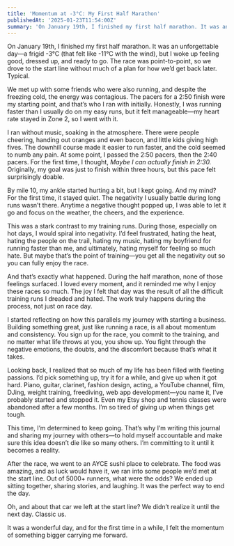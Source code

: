 ```yaml
---
title: 'Momentum at -3°C: My First Half Marathon'
publishedAt: '2025-01-23T11:54:00Z'
summary: 'On January 19th, I finished my first half marathon. It was an unforgettable day—a frigid -3°C (that felt like -11°C with the wind), but I woke up feeling good, dressed up, and ready to go. The race was point-to-point, so we drove to the start line without much of a plan for how we’d get back later. Typical.'
---
```


On January 19th, I finished my first half marathon. It was an unforgettable day—a frigid -3°C (that felt like -11°C with the wind), but I woke up feeling good, dressed up, and ready to go. The race was point-to-point, so we drove to the start line without much of a plan for how we’d get back later. Typical.

We met up with some friends who were also running, and despite the freezing cold, the energy was contagious. The pacers for a 2:50 finish were my starting point, and that’s who I ran with initially. Honestly, I was running faster than I usually do on my easy runs, but it felt manageable—my heart rate stayed in Zone 2, so I went with it.

I ran without music, soaking in the atmosphere. There were people cheering, handing out oranges and even bacon, and little kids giving high fives. The downhill course made it easier to run faster, and the cold seemed to numb any pain. At some point, I passed the 2:50 pacers, then the 2:40 pacers. For the first time, I thought, *Maybe I can actually finish in 2:30.* Originally, my goal was just to finish within three hours, but this pace felt surprisingly doable.

By mile 10, my ankle started hurting a bit, but I kept going. And my mind? For the first time, it stayed quiet. The negativity I usually battle during long runs wasn’t there. Anytime a negative thought popped up, I was able to let it go and focus on the weather, the cheers, and the experience.

This was a stark contrast to my training runs. During those, especially on hot days, I would spiral into negativity. I’d feel frustrated, hating the heat, hating the people on the trail, hating my music, hating my boyfriend for running faster than me, and ultimately, hating myself for feeling so much hate. But maybe that’s the point of training—you get all the negativity out so you can fully enjoy the race.

And that’s exactly what happened. During the half marathon, none of those feelings surfaced. I loved every moment, and it reminded me why I enjoy these races so much. The joy I felt that day was the result of all the difficult training runs I dreaded and hated. The work truly happens during the process, not just on race day.

I started reflecting on how this parallels my journey with starting a business. Building something great, just like running a race, is all about momentum and consistency. You sign up for the race, you commit to the training, and no matter what life throws at you, you show up. You fight through the negative emotions, the doubts, and the discomfort because that’s what it takes.

Looking back, I realized that so much of my life has been filled with fleeting passions. I’d pick something up, try it for a while, and give up when it got hard. Piano, guitar, clarinet, fashion design, acting, a YouTube channel, film, DJing, weight training, freediving, web app development—you name it, I’ve probably started and stopped it. Even my Etsy shop and tennis classes were abandoned after a few months. I’m so tired of giving up when things get tough.

This time, I’m determined to keep going. That’s why I’m writing this journal and sharing my journey with others—to hold myself accountable and make sure this idea doesn’t die like so many others. I’m committing to it until it becomes a reality.

After the race, we went to an AYCE sushi place to celebrate. The food was amazing, and as luck would have it, we ran into some people we’d met at the start line. Out of 5000+ runners, what were the odds? We ended up sitting together, sharing stories, and laughing. It was the perfect way to end the day.

Oh, and about that car we left at the start line? We didn’t realize it until the next day. Classic us.

It was a wonderful day, and for the first time in a while, I felt the momentum of something bigger carrying me forward.
